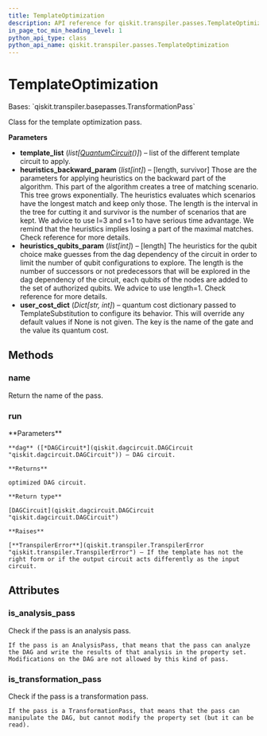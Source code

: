 ```yaml
---
title: TemplateOptimization
description: API reference for qiskit.transpiler.passes.TemplateOptimization
in_page_toc_min_heading_level: 1
python_api_type: class
python_api_name: qiskit.transpiler.passes.TemplateOptimization
---
```


# TemplateOptimization

<Class id="qiskit.transpiler.passes.TemplateOptimization" isDedicatedPage={true} github="https://github.com/qiskit/qiskit/tree/stable/0.20/qiskit/transpiler/passes/optimization/template_optimization.py" signature="TemplateOptimization(*args, **kwargs)" modifiers="class">
  Bases: `qiskit.transpiler.basepasses.TransformationPass`

  Class for the template optimization pass.

  **Parameters**

  *   **template\_list** (*list\[*[*QuantumCircuit*](qiskit.circuit.QuantumCircuit "qiskit.circuit.QuantumCircuit")*()]*) – list of the different template circuit to apply.
  *   **heuristics\_backward\_param** (*list\[int]*) – \[length, survivor] Those are the parameters for applying heuristics on the backward part of the algorithm. This part of the algorithm creates a tree of matching scenario. This tree grows exponentially. The heuristics evaluates which scenarios have the longest match and keep only those. The length is the interval in the tree for cutting it and survivor is the number of scenarios that are kept. We advice to use l=3 and s=1 to have serious time advantage. We remind that the heuristics implies losing a part of the maximal matches. Check reference for more details.
  *   **heuristics\_qubits\_param** (*list\[int]*) – \[length] The heuristics for the qubit choice make guesses from the dag dependency of the circuit in order to limit the number of qubit configurations to explore. The length is the number of successors or not predecessors that will be explored in the dag dependency of the circuit, each qubits of the nodes are added to the set of authorized qubits. We advice to use length=1. Check reference for more details.
  *   **user\_cost\_dict** (*Dict\[str, int]*) – quantum cost dictionary passed to TemplateSubstitution to configure its behavior. This will override any default values if None is not given. The key is the name of the gate and the value its quantum cost.

  ## Methods

  <span id="qiskit-transpiler-passes-templateoptimization-name" />

  ### name

  <Function id="qiskit.transpiler.passes.TemplateOptimization.name" signature="TemplateOptimization.name()">
    Return the name of the pass.
  </Function>

  <span id="qiskit-transpiler-passes-templateoptimization-run" />

  ### run

  <Function id="qiskit.transpiler.passes.TemplateOptimization.run" signature="TemplateOptimization.run(dag)">
    **Parameters**

    **dag** ([*DAGCircuit*](qiskit.dagcircuit.DAGCircuit "qiskit.dagcircuit.DAGCircuit")) – DAG circuit.

    **Returns**

    optimized DAG circuit.

    **Return type**

    [DAGCircuit](qiskit.dagcircuit.DAGCircuit "qiskit.dagcircuit.DAGCircuit")

    **Raises**

    [**TranspilerError**](qiskit.transpiler.TranspilerError "qiskit.transpiler.TranspilerError") – If the template has not the right form or if the output circuit acts differently as the input circuit.
  </Function>

  ## Attributes

  ### is\_analysis\_pass

  <Attribute id="qiskit.transpiler.passes.TemplateOptimization.is_analysis_pass">
    Check if the pass is an analysis pass.

    If the pass is an AnalysisPass, that means that the pass can analyze the DAG and write the results of that analysis in the property set. Modifications on the DAG are not allowed by this kind of pass.
  </Attribute>

  ### is\_transformation\_pass

  <Attribute id="qiskit.transpiler.passes.TemplateOptimization.is_transformation_pass">
    Check if the pass is a transformation pass.

    If the pass is a TransformationPass, that means that the pass can manipulate the DAG, but cannot modify the property set (but it can be read).
  </Attribute>
</Class>


